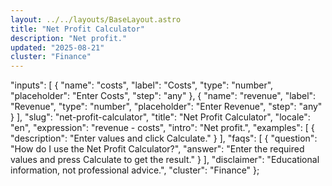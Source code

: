 ```yaml
---
layout: ../../layouts/BaseLayout.astro
title: "Net Profit Calculator"
description: "Net profit."
updated: "2025-08-21"
cluster: "Finance"
---
```



  "inputs": [
    {
      "name": "costs",
      "label": "Costs",
      "type": "number",
      "placeholder": "Enter Costs",
      "step": "any"
    },
    {
      "name": "revenue",
      "label": "Revenue",
      "type": "number",
      "placeholder": "Enter Revenue",
      "step": "any"
    }
  ],
  "slug": "net-profit-calculator",
  "title": "Net Profit Calculator",
  "locale": "en",
  "expression": "revenue - costs",
  "intro": "Net profit.",
  "examples": [
    {
      "description": "Enter values and click Calculate."
    }
  ],
  "faqs": [
    {
      "question": "How do I use the Net Profit Calculator?",
      "answer": "Enter the required values and press Calculate to get the result."
    }
  ],
  "disclaimer": "Educational information, not professional advice.",
  "cluster": "Finance"
};

<Calculator schema={schema} />
